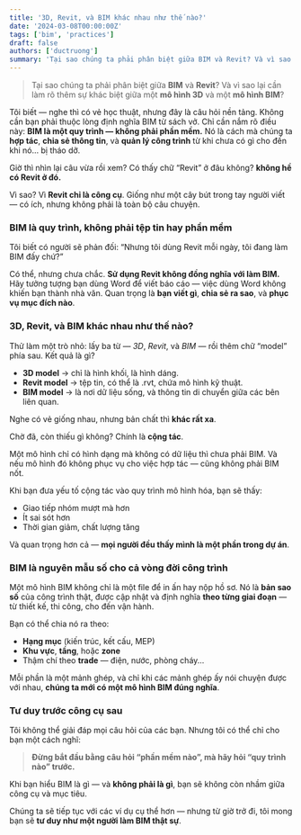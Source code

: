 ```yaml
---
title: '3D, Revit, và BIM khác nhau như thế nào?'
date: '2024-03-08T00:00:00Z'
tags: ['bim', 'practices']
draft: false
authors: ['ductruong']
summary: 'Tại sao chúng ta phải phân biệt giữa BIM và Revit? Và vì sao lại cần làm rõ thêm sự khác biệt giữa một mô hình 3D và một mô hình BIM?'
---
```


> Tại sao chúng ta phải phân biệt giữa **BIM** và **Revit**? Và vì sao lại cần làm rõ thêm sự khác biệt giữa một **mô hình 3D** và một **mô hình BIM**?

Tôi biết — nghe thì có vẻ học thuật, nhưng đây là câu hỏi nền tảng. Không cần bạn phải thuộc lòng định nghĩa BIM từ sách vở. Chỉ cần nắm rõ điều này:
**BIM là một quy trình — không phải phần mềm.**
Nó là cách mà chúng ta **hợp tác**, **chia sẻ thông tin**, và **quản lý công trình** từ khi chưa có gì cho đến khi nó… bị tháo dỡ.

Giờ thì nhìn lại câu vừa rồi xem?
Có thấy chữ “Revit” ở đâu không?
**không hề có Revit ở đó.**

Vì sao? Vì **Revit chỉ là công cụ**. Giống như một cây bút trong tay người viết — có ích, nhưng không phải là toàn bộ câu chuyện.

### **BIM là quy trình, không phải tệp tin hay phần mềm**

Tôi biết có người sẽ phản đối:
“Nhưng tôi dùng Revit mỗi ngày, tôi đang làm BIM đấy chứ?”

Có thể, nhưng chưa chắc.
**Sử dụng Revit không đồng nghĩa với làm BIM.**
Hãy tưởng tượng bạn dùng Word để viết báo cáo — việc dùng Word không khiến bạn thành nhà văn. Quan trọng là **bạn viết gì**, **chia sẻ ra sao**, và **phục vụ mục đích nào**.

### **3D, Revit, và BIM khác nhau như thế nào?**

Thử làm một trò nhỏ: lấy ba từ — _3D_, _Revit_, và _BIM_ — rồi thêm chữ “model” phía sau.
Kết quả là gì?

- **3D model** → chỉ là hình khối, là hình dáng.
- **Revit model** → tệp tin, có thể là .rvt, chứa mô hình kỹ thuật.
- **BIM model** → là nơi dữ liệu sống, và thông tin di chuyển giữa các bên liên quan.

Nghe có vẻ giống nhau, nhưng bản chất thì **khác rất xa**.

Chờ đã, còn thiếu gì không?
Chính là **cộng tác**.

Một mô hình chỉ có hình dạng mà không có dữ liệu thì chưa phải BIM.
Và nếu mô hình đó không phục vụ cho việc hợp tác — cũng không phải BIM nốt.

Khi bạn đưa yếu tố cộng tác vào quy trình mô hình hóa, bạn sẽ thấy:

- Giao tiếp nhóm mượt mà hơn
- Ít sai sót hơn
- Thời gian giảm, chất lượng tăng

Và quan trọng hơn cả — **mọi người đều thấy mình là một phần trong dự án**.

### **BIM là nguyên mẫu số cho cả vòng đời công trình**

Một mô hình BIM không chỉ là một file để in ấn hay nộp hồ sơ.
Nó là **bản sao số** của công trình thật, được cập nhật và định nghĩa **theo từng giai đoạn** — từ thiết kế, thi công, cho đến vận hành.

Bạn có thể chia nó ra theo:

- **Hạng mục** (kiến trúc, kết cấu, MEP)
- **Khu vực**, **tầng**, hoặc **zone**
- Thậm chí theo **trade** — điện, nước, phòng cháy...

Mỗi phần là một mảnh ghép, và chỉ khi các mảnh ghép ấy nói chuyện được với nhau, **chúng ta mới có một mô hình BIM đúng nghĩa**.

### **Tư duy trước công cụ sau**

Tôi không thể giải đáp mọi câu hỏi của các bạn. Nhưng tôi có thể chỉ cho bạn một cách nghĩ:

> **Đừng bắt đầu bằng câu hỏi “phần mềm nào”, mà hãy hỏi “quy trình nào” trước.**

Khi bạn hiểu BIM là gì — và **không phải là gì**, bạn sẽ không còn nhầm giữa công cụ và mục tiêu.

Chúng ta sẽ tiếp tục với các ví dụ cụ thể hơn — nhưng từ giờ trở đi, tôi mong bạn sẽ **tư duy như một người làm BIM thật sự**.
